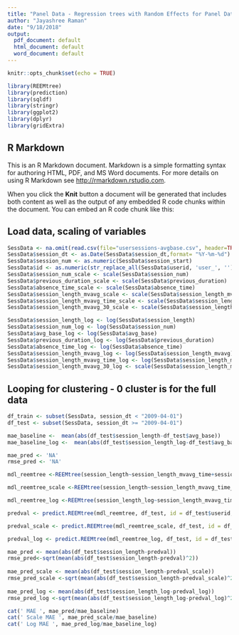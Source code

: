 ---
title: "Panel Data - Regression trees with Random Effects for Panel Data"
author: "Jayashree Raman"
date: "9/18/2018"
output:
  pdf_document: default
  html_document: default
  word_document: default
---

```{r setup, include=FALSE}
knitr::opts_chunk$set(echo = TRUE)
```

```{r}
library(REEMtree)
library(prediction)
library(sqldf)
library(stringr)
library(ggplot2)
library(dplyr)
library(gridExtra)
```

## R Markdown

This is an R Markdown document. Markdown is a simple formatting syntax for authoring HTML, PDF, and MS Word documents. For more details on using R Markdown see <http://rmarkdown.rstudio.com>.

When you click the **Knit** button a document will be generated that includes both content as well as the output of any embedded R code chunks within the document. You can embed an R code chunk like this:

## Load data, scaling of variables
```{r}
SessData <- na.omit(read.csv(file="usersessions-avgbase.csv", header=TRUE, row.names = NULL, sep="|")[,c("userid", "session_start","session_dt","session_length","absence_time","previous_duration","previous_absence_time","session_length_mvavg","session_length_mvavg_30","session_length_mvavg_time","sessionid", "avg_base")])
SessData$session_dt <- as.Date(SessData$session_dt,format= "%Y-%m-%d")
SessData$session_num <- as.numeric(SessData$session_start)
SessData$id <- as.numeric(str_replace_all(SessData$userid, 'user_', ''))
SessData$session_num_scale <- scale(SessData$session_num)
SessData$previous_duration_scale <- scale(SessData$previous_duration)
SessData$absence_time_scale <- scale(SessData$absence_time)
SessData$session_length_mvavg_scale <- scale(SessData$session_length_mvavg)
SessData$session_length_mvavg_time_scale <- scale(SessData$session_length_mvavg_time)
SessData$session_length_mvavg_30_scale <- scale(SessData$session_length_mvavg_30)

SessData$session_length_log <- log(SessData$session_length)
SessData$session_num_log <- log(SessData$session_num)
SessData$avg_base_log <- log(SessData$avg_base)
SessData$previous_duration_log <- log(SessData$previous_duration)
SessData$absence_time_log <- log(SessData$absence_time)
SessData$session_length_mvavg_log <- log(SessData$session_length_mvavg)
SessData$session_length_mvavg_time_log <- log(SessData$session_length_mvavg_time)
SessData$session_length_mvavg_30_log <- scale(SessData$session_length_mvavg_30)

```


## Looping for clustering - 0 cluster is for the full data
```{r}
df_train <- subset(SessData, session_dt < "2009-04-01")
df_test <- subset(SessData, session_dt >= "2009-04-01")

mae_baseline <-  mean(abs(df_test$session_length-df_test$avg_base))
mae_baseline_log <-  mean(abs(df_test$session_length_log-df_test$avg_base_log))

mae_pred <- 'NA'
rmse_pred <- 'NA'

mdl_reemtree <-REEMtree(session_length~session_length_mvavg_time+session_length_mvavg_30+previous_duration+absence_time+session_num, data=df_train, random=~1|userid)

mdl_reemtree_scale <-REEMtree(session_length~session_length_mvavg_time_scale+session_length_mvavg_30_scale+previous_duration_scale+absence_time_scale+session_num_scale, data=df_train, random=~1|userid)

mdl_reemtree_log <-REEMtree(session_length_log~session_length_mvavg_time_log+session_length_mvavg_30_log+previous_duration_log+absence_time_log+session_num_log, data=df_train, random=~1|userid)

predval <- predict.REEMtree(mdl_reemtree, df_test, id = df_test$userid, EstimateRandomEffects = TRUE)

predval_scale <- predict.REEMtree(mdl_reemtree_scale, df_test, id = df_test$userid, EstimateRandomEffects = TRUE)

predval_log <- predict.REEMtree(mdl_reemtree_log, df_test, id = df_test$userid, EstimateRandomEffects = TRUE)

mae_pred <- mean(abs(df_test$session_length-predval))
rmse_pred<-sqrt(mean(abs(df_test$session_length-predval)^2))
   
mae_pred_scale <- mean(abs(df_test$session_length-predval_scale))
rmse_pred_scale <-sqrt(mean(abs(df_test$session_length-predval_scale)^2))
   
mae_pred_log <- mean(abs(df_test$session_length_log-predval_log))
rmse_pred_log <-sqrt(mean(abs(df_test$session_length_log-predval_log)^2))

cat(' MAE ', mae_pred/mae_baseline)
cat(' Scale MAE ', mae_pred_scale/mae_baseline)
cat(' Log MAE ', mae_pred_log/mae_baseline_log)
``` 




